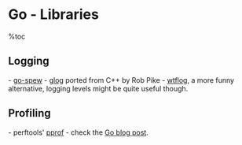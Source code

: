 = Go - Libraries =
%toc

== Logging ==
- [[https://github.com/davecgh/go-spew|go-spew]]
- [[https://github.com/golang/glog|glog]] ported from C++ by Rob Pike
- [[http://godoc.org/github.com/dgryski/trifles/go-wtflog|wtflog]], a more funny alternative, logging levels might be quite useful though.
== Profiling ==
- perftools' [[http://golang.org/pkg/net/http/pprof/|pprof]]
- check the [[http://blog.golang.org/profiling-go-programs|Go blog post]].
